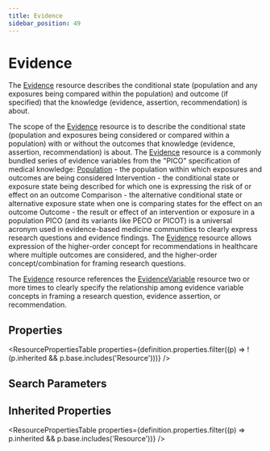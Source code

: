 ```yaml
---
title: Evidence
sidebar_position: 49
---
```


# Evidence

The <a href="/docs/api/fhir/resources/evidence">Evidence</a> resource describes the conditional state (population and any exposures being compared within the population) and outcome (if specified) that the knowledge (evidence, assertion, recommendation) is about.

  <Tabs queryString="intro-section">
  <TabItem value="usage" label="Usage" default>
    <div> <a name="bnc"></a>   <p>The scope of the <a href="/docs/api/fhir/resources/evidence">Evidence</a> resource is to describe the conditional state (population and exposures being considered or compared within a population) with or without the outcomes that knowledge (evidence, assertion, recommendation) is about.  The <a href="/docs/api/fhir/resources/evidence">Evidence</a> resource is a commonly bundled series of evidence variables from the "PICO" specification of medical knowledge:  <a href="/docs/api/fhir/datatypes/population">Population</a> - the population within which exposures and outcomes are being considered  Intervention - the conditional state or exposure state being described for which one is expressing the risk of or effect on an outcome  Comparison - the alternative conditional state or alternative exposure state when one is comparing states for the effect on an outcome  Outcome - the result or effect of an intervention or exposure in a population  PICO (and its variants like PECO or PICOT) is a universal acronym used in evidence-based medicine communities to clearly express research questions and evidence findings.  The <a href="/docs/api/fhir/resources/evidence">Evidence</a> resource allows expression of the higher-order concept for recommendations in healthcare where multiple outcomes are considered, and the higher-order concept/combination for framing research questions.</p>  </div>
    </TabItem>
  <TabItem value="relationships" label="Relationships">
    <div>  <p>The <a href="/docs/api/fhir/resources/evidence">Evidence</a> resource references the <a href="/docs/api/fhir/resources/evidencevariable">EvidenceVariable</a> resource two or more times to clearly specify the relationship among evidence variable concepts in framing a research question, evidence assertion, or recommendation.</p> </div>
    </TabItem>
  
  
</Tabs>


## Properties

<ResourcePropertiesTable properties={definition.properties.filter((p) => !(p.inherited && p.base.includes('Resource')))} />

## Search Parameters

<SearchParamsTable searchParams={definition.searchParameters} />

## Inherited Properties

<ResourcePropertiesTable properties={definition.properties.filter((p) => p.inherited && p.base.includes('Resource'))} />


